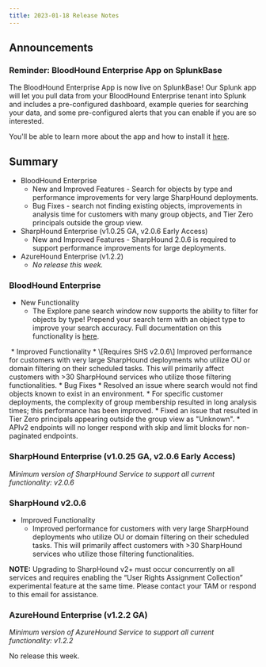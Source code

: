 ```yaml
---
title: 2023-01-18 Release Notes
---
```


## Announcements

### Reminder: BloodHound Enterprise App on SplunkBase

The BloodHound Enterprise App is now live on SplunkBase! Our Splunk app will let you pull data from your BloodHound Enterprise tenant into Splunk and includes a pre-configured dashboard, example queries for searching your data, and some pre-configured alerts that you can enable if you are so interested.

You'll be able to learn more about the app and how to install it [here](https://support.bloodhoundenterprise.io/hc/en-us/articles/11310555936155).

## Summary

* BloodHound Enterprise
    * New and Improved Features - Search for objects by type and performance improvements for very large SharpHound deployments.
    * Bug Fixes - search not finding existing objects, improvements in analysis time for customers with many group objects, and Tier Zero principals outside the group view.
* SharpHound Enterprise (v1.0.25 GA, v2.0.6 Early Access)
    * New and Improved Features - SharpHound 2.0.6 is required to support performance improvements for large deployments.
* AzureHound Enterprise (v1.2.2)
    * _No release this week._

### BloodHound Enterprise

* New Functionality
    * The Explore pane search window now supports the ability to filter for objects by type! Prepend your search term with an object type to improve your search accuracy. Full documentation on this functionality is [here](/hc/en-us/articles/12016243350939).
<Frame>
  <img src="/hc/images/image-31.png" alt=""/>
</Frame>
* Improved Functionality
    * \[Requires SHS v2.0.6\] Improved performance for customers with very large SharpHound deployments who utilize OU or domain filtering on their scheduled tasks. This will primarily affect customers with >30 SharpHound services who utilize those filtering functionalities.
* Bug Fixes
    * Resolved an issue where search would not find objects known to exist in an environment.
    * For specific customer deployments, the complexity of group membership resulted in long analysis times; this performance has been improved.
    * Fixed an issue that resulted in Tier Zero principals appearing outside the group view as "Unknown".
    * APIv2 endpoints will no longer respond with skip and limit blocks for non-paginated endpoints.

### SharpHound Enterprise (v1.0.25 GA, v2.0.6 Early Access)

_Minimum version of SharpHound Service to support all current functionality: v2.0.6_

### SharpHound v2.0.6

* Improved Functionality
    * Improved performance for customers with very large SharpHound deployments who utilize OU or domain filtering on their scheduled tasks. This will primarily affect customers with >30 SharpHound services who utilize those filtering functionalities.

**NOTE:** Upgrading to SharpHound v2+ must occur concurrently on all services and requires enabling the “User Rights Assignment Collection” experimental feature at the same time. Please contact your TAM or respond to this email for assistance.

### AzureHound Enterprise (v1.2.2 GA)

_Minimum version of AzureHound Service to support all current functionality: v1.2.2_

No release this week.


